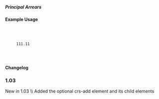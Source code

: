 ===== Principal Arrears ===== 
{{for revision 1.03}}
==== Example Usage ====



  <crs-add>
  
    <loan-status year="" currency="" value-date=""> 
      <principal-arrears>111.11</principal-arrears> 
    </loan-status>
   
  </crs-add>

==== Changelog ====
===1.03===
New in 1.03  \\
Added the optional crs-add element and its child elements